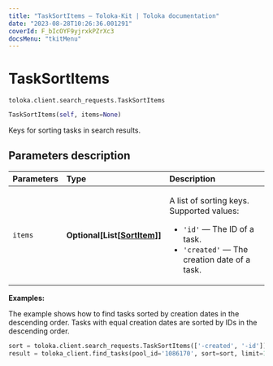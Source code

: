 ```yaml
---
title: "TaskSortItems — Toloka-Kit | Toloka documentation"
date: "2023-08-28T10:26:36.001291"
coverId: F_bIcOYF9yjrxkPZrXc3
docsMenu: "tkitMenu"
---
```


# TaskSortItems

`toloka.client.search_requests.TaskSortItems`

```python
TaskSortItems(self, items=None)
```

Keys for sorting tasks in search results.

## Parameters description

| Parameters | Type | Description |
| :----------| :----| :-----------|
`items`|**Optional\[List\[[SortItem](/docs/toloka-kit/reference/toloka.client.search_requests.TaskSortItems.SortItem)\]\]**|<p>A list of sorting keys. Supported values:</p> <ul> <li>`'id'` — The ID of a task.</li> <li>`'created'` — The creation date of a task.</li> </ul>

**Examples:**

The example shows how to find tasks sorted by creation dates in the descending order. Tasks with equal creation dates are sorted by IDs in the descending order.

```python
sort = toloka.client.search_requests.TaskSortItems(['-created', '-id'])
result = toloka_client.find_tasks(pool_id='1086170', sort=sort, limit=10)
```